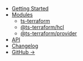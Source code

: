 - [Getting Started](/)
- [Modules](/modules/)
  - [ts-terraform](/modules/ts-terraform/)
  - [@ts-terraform/hcl](/modules/ts-terraform/hcl/)
  - [@ts-terraform/provider](/modules/ts-terraform/provider/)
- [API](/api/)
- [Changelog](/changelog/)
- [GitHub →](https://github.com/ts-terraform/ts-terraform)

